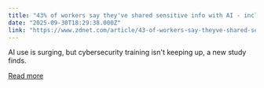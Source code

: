```yaml
---
title: "43% of workers say they've shared sensitive info with AI - including financial and client data"
date: "2025-09-30T18:29:38.000Z"
link: "https://www.zdnet.com/article/43-of-workers-say-theyve-shared-sensitive-info-with-ai-including-financial-and-client-data/"
---
```


AI use is surging, but cybersecurity training isn't keeping up, a new study finds.

[Read more](https://www.zdnet.com/article/43-of-workers-say-theyve-shared-sensitive-info-with-ai-including-financial-and-client-data/)
